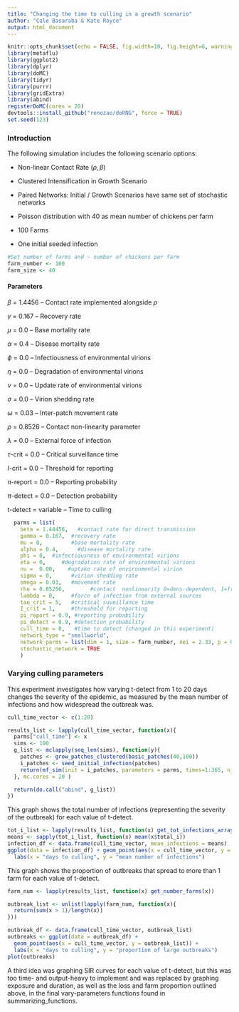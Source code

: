 ```yaml
---
title: "Changing the time to culling in a growth scenario"
author: "Cale Basaraba & Kate Royce"
output: html_document
---
```



```r
knitr::opts_chunk$set(echo = FALSE, fig.width=10, fig.height=6, warning = FALSE)
library(metaflu)
library(ggplot2)
library(dplyr)
library(doMC)
library(tidyr)
library(purrr)
library(gridExtra)
library(abind)
registerDoMC(cores = 20)
devtools::install_github("renozao/doRNG", force = TRUE)
set.seed(123)
```


### Introduction

The following simulation includes the following scenario options:

- Non-linear Contact Rate ($\rho, \beta$)

- Clustered Intensification in Growth Scenario

- Paired Networks: Initial / Growth Scenarios have same set of stochastic networks

- Poisson distribution with 40 as mean number of chickens per farm

- 100 Farms

- One initial seeded infection


```r
#Set number of farms and ~ number of chickens per farm
farm_number <- 100
farm_size <- 40

```

#### Parameters

$\beta$ = 1.4456 -- Contact rate implemented alongside $\rho$

$\gamma$ = 0.167 -- Recovery rate

$\mu$ = 0.0 -- Base mortality rate

$\alpha$ = 0.4 -- Disease mortality rate

$\phi$ = 0.0 -- Infectiousness of environmental virions

$\eta$ = 0.0 -- Degradation of environmental virions

$\nu$ = 0.0 -- Update rate of environmental virions

$\sigma$ = 0.0 -- Virion shedding rate

$\omega$ = 0.03 -- Inter-patch movement rate

$\rho$ = 0.8526 -- Contact non-linearity parameter

$\lambda$ = 0.0 -- External force of infection

$\tau$-crit = 0.0 -- Critical surveillance time

$I$-crit = 0.0 -- Threshold for reporting

$\pi$-report = 0.0 -- Reporting probability

$\pi$-detect = 0.0 -- Detection probability

t-detect = variable -- Time to culling

```r
  parms = list(
    beta = 1.44456,   #contact rate for direct transmission
    gamma = 0.167,  #recovery rate
    mu = 0,         #base mortality rate
    alpha = 0.4,      #disease mortality rate
    phi = 0,  #infectiousness of environmental virions
    eta = 0,     #degradation rate of environmental virions
    nu =  0.00,    #uptake rate of environmental virion
    sigma = 0,      #virion shedding rate
    omega = 0.03,   #movement rate
    rho = 0.85256,        #contact  nonlinearity 0=dens-dependent, 1=freq-dependent
    lambda = 0,     #force of infection from external sources
    tau_crit = 5,   #critical suveillance time
    I_crit = 1,     #threshold for reporting
    pi_report = 0.9, #reporting probability
    pi_detect = 0.9, #detection probability
    cull_time = 0,   #time to detect (changed in this experiment)
    network_type = "smallworld",
    network_parms = list(dim = 1, size = farm_number, nei = 2.33, p = 0.0596, multiple = FALSE, loops = FALSE),
    stochastic_network = TRUE
    )
```


### Varying culling parameters

This experiment investigates how varying t-detect from 1 to 20 days changes the severity of the epidemic, as measured by the mean number of infections and how widespread the outbreak was.

```r

cull_time_vector <- c(1:20)

results_list <- lapply(cull_time_vector, function(x){
  parms["cull_time"] <- x
  sims <- 100
  g_list <- mclapply(seq_len(sims), function(y){
    patches <- grow_patches_clustered(basic_patches(40,100))
    i_patches <- seed_initial_infection(patches)
    return(mf_sim(init = i_patches, parameters = parms, times=1:365, n_sims = 1))
  }, mc.cores = 20 )

  return(do.call("abind", g_list))
})
```

This graph shows the total number of infections (representing the severity of the outbreak) for each value of t-detect.

```r
tot_i_list <- lapply(results_list, function(x) get_tot_infections_array(x))
means <- sapply(tot_i_list, function(x) mean(x$total_i))
infection_df <- data.frame(cull_time_vector, mean_infections = means)
ggplot(data = infection_df) + geom_point(aes(x = cull_time_vector, y = mean_infections)) +
  labs(x = "days to culling", y = "mean number of infections")
```

This graph shows the proportion of outbreaks that spread to more than 1 farm for each value of t-detect.
```r
farm_num <- lapply(results_list, function(x) get_number_farms(x))

outbreak_list <- unlist(lapply(farm_num, function(x){
  return(sum(x > 1)/length(x))
}))

outbreak_df <- data.frame(cull_time_vector, outbreak_list)
outbreaks <- ggplot(data = outbreak_df) +
  geom_point(aes(x = cull_time_vector, y = outbreak_list)) +
  labs(x = "days to culling", y = "proportion of large outbreaks")
plot(outbreaks)
```

A third idea was graphing SIR curves for each value of t-detect, but this was too time- and output-heavy to implement and was replaced by graphing exposure and duration, as well as the loss and farm proportion outlined above, in the final vary-parameters functions found in summarizing_functions.

